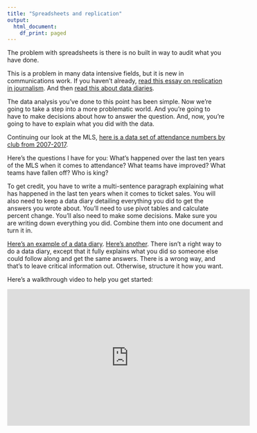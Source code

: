 ```yaml
---
title: "Spreadsheets and replication"
output:
  html_document:
    df_print: paged
---
```


The problem with spreadsheets is there is no built in way to audit what you have done. 

This is a problem in many data intensive fields, but it is new in communications work. If you haven't already, [read this essay on replication in journalism](https://github.com/datajtext/DataJournalismTextbook/blob/master/Modules/Replication/introduction.md). And then [read this about data diaries](https://github.com/datajtext/DataJournalismTextbook/blob/master/Modules/Replication/replication_datadiary.md). 

The data analysis you've done to this point has been simple. Now we're going to take a step into a more problematic world. And you're going to have to make decisions about how to answer the question. And, now, you're going to have to explain what you did with the data. 

Continuing our look at the MLS, [here is a data set of attendance numbers by club from 2007-2017](https://docs.google.com/spreadsheets/d/15U0A5Xm7mZ_IWbvb5gM3MMM7EdNuWPbRwdBbVYipw7M/edit?usp=sharing).

Here's the questions I have for you: What's happened over the last ten years of the MLS when it comes to attendance? What teams have improved? What teams have fallen off? Who is king?

To get credit, you have to write a multi-sentence paragraph explaining what has happened in the last ten years when it comes to ticket sales. You will also need to keep a data diary detailing everything you did to get the answers you wrote about. You'll need to use pivot tables and calculate percent change. You'll also need to make some decisions. Make sure you are writing down everything you did. Combine them into one document and turn it in. 

[Here's an example of a data diary](https://github.com/datajtext/DataJournalismTextbook/blob/master/Modules/Replication/replication_datadiary_excelexample.md). [Here's another](https://github.com/datajtext/DataJournalismTextbook/blob/master/Modules/Replication/TB_Data_Diary.pdf). There isn't a right way to do a data diary, except that it fully explains what you did so someone else could follow along and get the same answers. There is a wrong way, and that's to leave critical information out. Otherwise, structure it how you want. 

Here's a walkthrough video to help you get started:

<iframe width="560" height="315" src="https://www.youtube.com/embed/1zKqud3IBiM" frameborder="0" allow="accelerometer; autoplay; encrypted-media; gyroscope; picture-in-picture" allowfullscreen></iframe>
